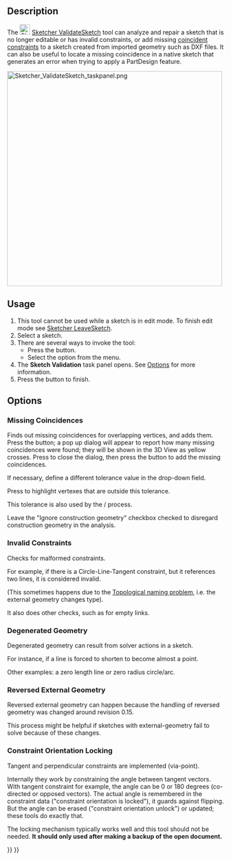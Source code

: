 <languages/>
<translate>

<!--T:7-->
{{Docnav
|[[Sketcher_ReorientSketch|ReorientSketch]]
|[[Sketcher_MergeSketches|MergeSketches]]
|[[Sketcher_Workbench|Sketcher]]
|IconL=Sketcher_ReorientSketch.svg
|IconR=Sketcher MergeSketch.svg‎
|IconC=Workbench_Sketcher.svg
}}

<!--T:1-->
{{GuiCommand
|Name=Sketcher ValidateSketch
|MenuLocation=Sketch → Validate Sketch
|Workbenches=[[Sketcher_Workbench|Sketcher]], [[PartDesign_Workbench|PartDesign]]
|SeeAlso=[[Sketcher_ConstrainCoincident|Sketcher ConstrainCoincident]]
}}

==Description== <!--T:3-->

<!--T:12-->
The [[Image:Sketcher_ValidateSketch.svg|24px]] [[Sketcher_ValidateSketch|Sketcher ValidateSketch]] tool can analyze and repair a sketch that is no longer editable or has invalid constraints, or add missing [[Sketcher_ConstrainCoincident|coincident constraints]] to a sketch created from imported geometry such as DXF files. It can also be useful to locate a missing coincidence in a native sketch that generates an error when trying to apply a PartDesign feature.

</translate>
[[File:Sketcher_ValidateSketch_taskpanel.png|x500px]]
<translate>
<!--T:33-->
{{Caption|The Sketcher validation task panel}}

==Usage== <!--T:4-->

<!--T:13-->
# This tool cannot be used while a sketch is in edit mode. To finish edit mode see [[Sketcher_LeaveSketch|Sketcher LeaveSketch]].
# Select a sketch.
# There are several ways to invoke the tool:
#* Press the {{Button|[[Image:Sketcher_ValidateSketch.svg|16px]] [[Sketcher_ValidateSketch|Validate Sketch]]}} button.
#* Select the {{MenuCommand|Sketch → [[Image:Sketcher_ValidateSketch.svg|16px]] Validate Sketch}} option from the menu.
# The '''Sketch Validation''' task panel opens. See [[#Options|Options]] for more information.
# Press the {{Button|Close}} button to finish.

==Options== <!--T:14-->

===Missing Coincidences=== <!--T:15-->

<!--T:16-->
Finds out missing coincidences for overlapping vertices, and adds them. Press the {{Button|Find}} button; a pop up dialog will appear to report how many missing coincidences were found; they will be shown in the 3D View as yellow crosses. Press {{Button|OK}} to close the dialog, then press the {{Button|Fix}} button to add the missing coincidences.

<!--T:17-->
If necessary, define a different tolerance value in the drop-down field.

<!--T:23-->
Press {{Button|Highlight Troublesome Vertices}} to highlight vertexes that are outside this tolerance.

<!--T:24-->
This tolerance is also used by the {{Button|Find}}/{{Button|Fix}} process.

<!--T:18-->
Leave the "Ignore construction geometry" checkbox checked to disregard construction geometry in the analysis.

===Invalid Constraints=== <!--T:34-->

<!--T:19-->
Checks for malformed constraints.

<!--T:25-->
For example, if there is a Circle-Line-Tangent constraint, but it references two lines, it is considered invalid.

<!--T:26-->
(This sometimes happens due to the [[Topological_naming_problem|Topological naming problem]], i.e. the external geometry changes type).

<!--T:27-->
It also does other checks, such as for empty links.

===Degenerated Geometry=== <!--T:35-->

<!--T:22-->
Degenerated geometry can result from solver actions in a sketch.

<!--T:28-->
For instance, if a line is forced to shorten to become almost a point.

<!--T:29-->
Other examples: a zero length line or zero radius circle/arc.

===Reversed External Geometry=== <!--T:36-->

<!--T:20-->
Reversed external geometry can happen because the handling of reversed geometry was changed around revision 0.15.

<!--T:30-->
This process might be helpful if sketches with external-geometry fail to solve because of these changes.

===Constraint Orientation Locking=== <!--T:37-->

<!--T:21-->
Tangent and perpendicular constraints are implemented (via-point).

<!--T:31-->
Internally they work by constraining the angle between tangent vectors. With tangent constraint for example, the angle can be 0 or 180 degrees (co-directed or opposed vectors). The actual angle is remembered in the constraint data ("constraint orientation is locked"), it guards against flipping. But the angle can be erased ("constraint orientation unlock") or updated; these tools do exactly that. 

<!--T:32-->
The locking mechanism typically works well and this tool should not be needed. '''It should only used after making a backup of the open document.'''


<!--T:8-->
{{Docnav
|[[Sketcher_ReorientSketch|ReorientSketch]]
|[[Sketcher_MergeSketches|MergeSketches]]
|[[Sketcher_Workbench|Sketcher]]
|IconL=Sketcher_ReorientSketch.svg
|IconR=Sketcher MergeSketch.svg‎
|IconC=Workbench_Sketcher.svg
}}

</translate>
{{Sketcher Tools navi{{#translation:}}}}
{{Userdocnavi{{#translation:}}}}